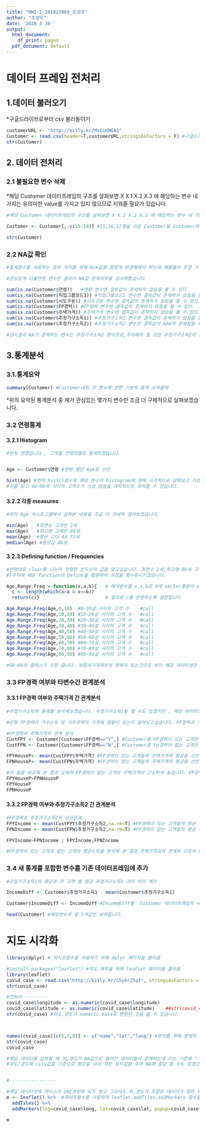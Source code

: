 ```yaml
---
title: "HW1-1_201823869_조성우"
author: "조성우"
date: '2020 4 30 '
output:
  html_document:
    df_print: paged
  pdf_document: default
---
```



# 데이터 프레임 전처리

## 1.데이터 불러오기
*구글드라이브로부터 csv 불러들이기
```r
customerURL <- "http://bitly.kr/Mv61KM6A5"
Customer <- read.csv(header=T,customerURL,stringsAsFactors = F) #구글드라이브의 파일을 R이 string을 Factor로 변환하지 않는 조건으로 불러들인다
str(Customer)
```

## 2. 데이터 전처리
### 2.1 불필요한 변수 삭제
*해당 Customer 데이터프레임의 구조를 살펴보면 X X.1 X.2 X.3 에 해당하는 변수 네 가지는 유의미한 value를 가지고 있지 않으므로 지워줄 필요가 있습니다.
```r
#해당 Customer 데이터프레임의 구조를 살펴보면 X X.1 X.2 X.3 에 해당하는 변수 네 가지는 유의미한 value를 가지고 있지 않으므로 지워줄 필요가 있습니다.

Customer <- Customer[,-c(15:18)] #15,16,17행을 지운 Customer을 Customer에 재할당 (x,x1,x2,x3 변수 삭제)

str(Customer)

```
### 2.2 NA값 확인
```r
#통계함수를 사용하는 등의 처리를 위해 N/A값을 알맞게 변경해줘야 하는데 예를들어 추정 가구소득 등의 평균을 구하는 상황에서 N/A값을 0으로 설정해버리면 해당값이 extreme value로써 통계에 불합리하게 작용할 것이므로 굳이 0으로 조정하지 않고 통계처리를 할 때 통계함수의 매개변수를 입력할 때 na.rm=T 을 적용하여 NA를 배제하고 통계를 분석할 것입니다. 

#관심있게 다룰만한 변수만 골라서 NA값 존재여부를 검사해봤습니다.

sum(is.na(Customer$연령))   #연령 변수엔 결측값이 존재하지 않음을 볼 수 있다
sum(is.na(Customer$직업그룹코드1)) #직업그룹코드1 변수엔 결측값이 존재하지 않음을 볼 수 있다
sum(is.na(Customer$시도구분)) #시도구분 변수엔 결측값이 존재하지 않음을 볼 수 있다.
sum(is.na(Customer$FP경력)) #FP경력 변수엔 결측값이 존재하지 않음을 볼 수 있다.
sum(is.na(Customer$주택가격)) #주택가격 변수엔 결측값이 존재하지 않음을 볼 수 있다.
sum(is.na(Customer$추정가구소득1)) #추정가구소득1 변수엔 결측값이 존재하지 않음을 볼 수 있다
sum(is.na(Customer$추정가구소득2)) #추정가구소득2 변수엔 결측값이 680개 존재함을 확인할 수 있다. 

#검사결과 NA가 존재하는 변수는 추정가구소득2 뿐이므로,주의해야 할 것은 추정가구소득2의 통계분석입니다. 이는 뒤에서 rm.na=T 를 활용할 것입니다.
```
## 3.통계분석
### 3.1.통계요약
```r

summary(Customer) #Customer내의 각 변수에 관한 기본적 통계 요약출력


```
*위의 요약된 통계분석 중 제가 관심있는 몇가지 변수만 조금 더 구체적으로 살펴보겠습니다.

### 3.2 연령통계
#### 3.2.1 Histogram
```r
#먼저 연령입니다 , 고객을 연령대별로 통계하겠습니다.


Age <- Customer$연령 #연령 열만 Age로 선언

hist(Age) #먼저 hist()함수로 해당 변수의 histogram에 관해 시각적으로 살펴보고 가겠습니다.
#이를 보고 40~60세 사이의 고객수가 가장 많음을 대략적으로 파악할 수 있습니다.

```
#### 3.2.2 각종 measures
```r
#위의 Age 히스토그램에서 살펴본 내용을 조금 더 자세히 알아보겠습니다.

min(Age)   #최연소 고객은 2세
max(Age)   #최고령 고객은 89세
mean(Age)  #평균 나이 44.73세
median(Age) #중앙값 46세

```
#### 3.2.3 Defining function / Frequencies
```r
#연령대로 class를 나누어 정확한 빈도수의 값을 알고싶습니다. 최연소 2세,최고령 89세 고객을 확인했으므로 0~90까지로 Range를 설정하겠습니다.
#7주차에 배운 function의 Define을 활용하여 과정을 함수화시키겠습니다.

Age.Range.Freq <-function(x,a,b){   # 매개변수를 x,a,b로 X에 vector를받아 a보다 크고 b보다 작은 값의 빈도를 간편하게 세기 위해 함수를 만들겠습니다
  c <- length(which(x>a & x<=b))    
  return(c)}                        # 결과로 c를 반환하도록 설정합니다

Age.Range.Freq(Age,0,10)  #0~10살 사이의 고객 수    #call
Age.Range.Freq(Age,10,20) #10~20살 사이의 고객 수   #call
Age.Range.Freq(Age,20,30) #20~30살 사이의 고객 수   #call
Age.Range.Freq(Age,30,40) #30~40살 사이의 고객 수   #call
Age.Range.Freq(Age,40,50) #40~50살 사이의 고객 수   #call
Age.Range.Freq(Age,50,60) #50~60살 사이의 고객 수   #call
Age.Range.Freq(Age,60,70) #60~70살 사이의 고객 수   #call
Age.Range.Freq(Age,70,80) #70~80살 사이의 고객 수   #call
Age.Range.Freq(Age,80,90) #80~90살 사이의 고객 수   #call

#50~60의 클래스가 가장 큽니다. 보험사기자여부의 항목이 있는것으로 보아 해당 데이터셋은 증권사 또는 보험사의 고객데이터셋으로 추정되는데, 50~60세의 장년층은 일반적인 라이프사이클에 비춰 봤을때 저축해둔 자산이 비교적 많거나, 노후에 대비해 어느정도의 투자를 해뒀을 확률이 높을 나이입니다. 해당 통계결과는 이러한 사실을 반영하는것으로 보입니다.


```
### 3.3 FP경력 여부와 타변수간 관계분석
#### 3.3.1 FP경력 여부와 주택가격 간 관계분석
```r
#추정가구소득의 통계를 분석해보겠습니다. 추정가구소득1을 할 수도 있겠지만 , 해당 데이터셋에서 NA값을 가진  유일한 변수인 추정가구소득2를 다루도록 하겠습니다.

#은행 FP경력이 가구소득 및 거주주택의 가격에 영향이 있는지 알아보고싶습니다. FP경력과 가구소득,주택가격 의 관계를 유추하고자 합니다. 

#FP경력과 주택가격의 관계 분석
CustFPY <- Customer[Customer$FP경력=="Y",] #Customer중 FP경력이 있는 고객만 서브셋 하겠습니다.
CustFPN <- Customer[Customer$FP경력=="N",] #Customer중 Fp경력이 없는 고객만 서브셋 하겠습니다.

FPYHouseP<- mean(CustFPY$주택가격) #FP경력이 있는 고객들의 주택가격의 평균을 선언
FPNHouseP<- mean(CustFPN$주택가격) #FP경력이 없는 고객들의 주택가격의 평균을 선언

#이 둘을 비교해 본 결과 오히려 FP경력이 없는 고객의 주택가격이 근소하게 높습니다. FP경력과 주택가격간 관계는 없거나 약한(weak),부정적(negative) 관계입니다
FPYHouseP>FPNHouseP
FPYHouseP 
FPNHouseP

```
#### 3.3.2 FP경력 여부와 추정가구소득2 간 관계분석
```r
#FP경력과 추정가구소득2의 상관관계
FPYIncome <- mean(CustFPY$추정가구소득2,na.rm=T) #FP경력이 있는 고객들의 평균 추정가구소득2, 추정가구소득2엔 NA값이 포함돼있는것을 잊지말고 na.rm=T 로 설정하여 분석 
FPNIncome <- mean(CustFPN$추정가구소득2,na.rm=T) #FP경력이 없는 고객들의 평균 추정가구소득2

FPYIncome>FPNIncome ; FPYIncome;FPNIncome

#FP경력이 있는 고객과 없는 고객의 평균소득을 분석해 본 결과,주택가격과의 관계와 다르게 FP경력고객이 무경력고객에 비해 소득평균이 대략 1000정도 앞서는 것으로 FP경력과 가구소득이 긍정의 관계임을 보여주며,이 차이값이 유의미한 수준입니다. 이로부터 FP경력이 추정가구소득2에 긍정적인(Positive) 영향력을 가진다고 유추해 볼 수 있습니다.(물론 이는 0값과 ,여타 다른 변수를 무시하여 과장된 값일 수 있습니다)

```
### 3.4 새 통게를 포함한 변수를 기존 데이터프레임에 추가
```r
#추정가구소득1의 평균과 각 고객 별 평균 추정가구소득1 과의 차이 계산

IncomeDiff <- Customer$추정가구소득1 - mean(Customer$추정가구소득1)

Customer$IncomeDiff <- IncomeDiff #IncomeDiff를  Customer 데이터프레임의 새로운 변수로 추가

head(Customer) #해당변수의 앞 5개값만 보여줍니다.

```


# 지도 시각화
```r
library(dplyr) # 파이프함수를 사용하기 위해 dplyr 패키지를 불러옴

#install.packages("leaflet") #지도 제작을 위해 leaflet 패키지를 불러옴
library(leaflet)
covid_case <- read.csv("http://bitly.kr/C5ykr25qI", stringsAsFactors = F)   # 문자열을 팩터로 변환하지 않는다는 조건으로 해당 링크에서 다루고자 하는 데이터프레임을 가져옵니다.
str(covid_case)                   

#전처리---------- 
covid_case$longitude <- as.numeric(covid_case$longitude)
covid_case$latitude <- as.numeric(covid_case$latitude)    ##str(covid_case)로 해당 데이터프레임의 구조를 확인해 본 결과 latitude(위도)/longitude(경도) 가 character로 설정되어 있어 차후 지도에 발생지를 표시하고자 할 때 문제가 될것이므로 ,밑의 as.numeric 과정으로 숫자형 데이터로 변환 시켜줍니다.
str(covid_case) #위도,경도가 numeric data로 변환된 것을 볼 수 있습니다.



names(covid_case)[c(5,7,8)] <- c("name","lat","long") #편의를 위해 발생지 , 위도 , 경도의 이름을 바꿔줍니다
str(covid_case)
covid_case

#해당 데이터를 살펴볼 때 위,경도가 NA값으로 들어간 데이터들이 존재하는데 이는 기존에 "-" 라고 Char Type으로 저장되어있던 data가 numeric형으로 변환되며 강제로 NA값을 부여받은 것이다. 몇개의 예외를 빼고 대부분의 경우 infection_case를 살펴 볼 때 위/경도가 존재하는 다른데이터들과 달리 특정 발생지를 말하는 것이 아닌 일반화 된 케이스를 말하고 있는 것이기 때문에 의도적으로(또는 몇몇경우 알아내지못해) 위/경도를 입력하지 않은 케이스로 보입니다. 
#위도/경도에 city값을 기준으로 평균을 내서 작은 등차값을 주어 NA에 할당 할 수도 있겠으나, 해당 마킹 지도의 목적이 사용자에게 코로나 발생지를 알림으로써 주의를 주기위함임이라고 고려할 때 앞에 언급한 전처리는 불필요한데 더해 해석에 혼란을 야기할 수 있다고 생각하여 하지 않겠습니다. 더불어 위도/경도를 0으로 처리한다면 지도상 Mark가 지역의 도메인인 대한민국을 벗어나므로 이또한 하지 않겠습니다. 


#-----------------

#해당 데이터셋에 케이스가 102개밖에 되지 않고 그마저도 위,경도가 포함된 데이터가 얼마 되지 않으므로 따로 서브셋시키지 않겠습니다.
m <- leaflet() %>%  #파이프함수를 사용하여 leaflet,addTiles,addMarkers 함수를 한번에 실행시켜줍니다.
  addTiles() %>%
  addMarkers(lng=covid_case$long, lat=covid_case$lat, popup=covid_case$name,)

m


```
